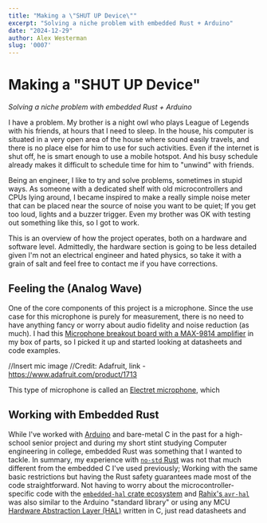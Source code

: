 ```yaml
---
title: "Making a \"SHUT UP Device\""
excerpt: "Solving a niche problem with embedded Rust + Arduino"
date: "2024-12-29"
author: Alex Westerman
slug: '0007'
---
```



# Making a "SHUT UP Device"

_Solving a niche problem with embedded Rust + Arduino_

I have a problem. My brother is a night owl who plays League of Legends with his friends, at hours that I need to sleep. In the house, his computer is situated in a very open area of the house where sound easily travels, and there is no place else for him to use for such activities. Even if the internet is shut off, he is smart enough to use a mobile hotspot. And his busy schedule already makes it difficult to schedule time for him to "unwind" with friends.

Being an engineer, I like to try and solve problems, sometimes in stupid ways. As someone with a dedicated shelf with old microcontrollers and CPUs lying around, I became inspired to make a really simple noise meter that can be placed near the source of noise you want to be quiet; If you get too loud, lights and a buzzer trigger. Even my brother was OK with testing out something like this, so I got to work.

This is an overview of how the project operates, both on a hardware and software level. Admittedly, the hardware section is going to be less detailed given I'm not an electrical engineer and hated physics, so take it with a grain of salt and feel free to contact me if you have corrections.

## Feeling the (Analog Wave)

One of the core components of this project is a microphone. Since the use case for this microphone is purely for measurement, there is no need to have anything fancy or worry about audio fidelity and noise reduction (as much). I had this [Microphone breakout board with a MAX-9814 amplifier](https://www.adafruit.com/product/1713) in my box of parts, so I picked it up and started looking at datasheets and code examples.

//Insert mic image
//Credit: Adafruit, link - https://www.adafruit.com/product/1713

This type of microphone is called an [Electret microphone](), which

## Working with Embedded Rust

While I've worked with [Arduino]() and bare-metal C in the past for a high-school senior project and during my short stint studying Computer engineering in college, embedded Rust was something that I wanted to tackle. In summary, my experience with [`no-std` Rust](https://docs.rust-embedded.org/book/intro/no-std.html) was not that much different from the embedded C I've used previously; Working with the same basic restrictions but having the Rust safety guarantees made most of the code straightforward. Not having to worry about the microcontroller-specific code with the [`embedded-hal` crate ecosystem]() and [Rahix's `avr-hal`]() was also similar to the Arduino "standard library" or using any MCU [Hardware Abstraction Layer (HAL)]() written in C, just read datasheets and